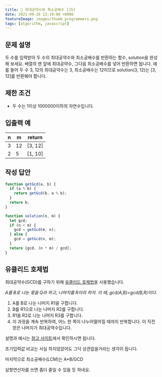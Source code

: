```yaml
---
title: 🧬 최대공약수와 최소공배수 [JS]
date: 2021-09-26 13:19:00 +0900
featureImage: images/thumb_programmers.png
tags: [algorithm, javascript]
---
```


## 문제 설명

두 수를 입력받아 두 수의 최대공약수와 최소공배수를 반환하는 함수, solution을 완성해 보세요. 배열의 맨 앞에 최대공약수, 그다음 최소공배수를 넣어 반환하면 됩니다.
예를 들어 두 수 3, 12의 최대공약수는 3, 최소공배수는 12이므로 solution(3, 12)는 [3, 12]를 반환해야 합니다.

## 제한 조건

- 두 수는 1이상 1000000이하의 자연수입니다.

## 입출력 예

| n   | m   | return  |
| --- | --- | ------- |
| 3   | 12  | [3, 12] |
| 2   | 5   | [1, 10] |

## 작성 답안

```js
function getGcd(a, b) {
  if (a % b) {
    return getGcd(b, a % b);
  }
  return b;
}

function solution(n, m) {
  let gcd;
  if (n < m) {
    gcd = getGcd(m, n);
  } else {
    gcd = getGcd(n, m);
  }
  return [gcd, (n * m) / gcd];
}
```

## 유클리드 호제법

최대공약수(GCD)를 구하기 위해 [유클리드 호제법](https://ko.wikipedia.org/wiki/%EC%9C%A0%ED%81%B4%EB%A6%AC%EB%93%9C_%ED%98%B8%EC%A0%9C%EB%B2%95)을 사용했습니다.

_A를 B로 나눈 몫을 Q라 하고, 나머지를 R이라 하자. 이 때, gcd(A,B)=gcd(B,R)이다._

1. A를 B로 나눈 나머지 R1을 구합니다.
1. B를 R1으로 나눈 나머지 R2를 구합니다.
1. R1을 R2로 나눈 나머지 R3를 구합니다.
1. 이 과정을 계속 반복하여, 어느 한 쪽이 나누어떨어질 때까지 반복합니다. 이 직전 얻은 나머지가 최대공약수입니다.

설명과 예시는 [참고 사이트](https://dimenchoi.tistory.com/46)에서 확인하시면 됩니다.

초기입력값 비교는 사실 하지않았어도 그닥 상관없을거라는 생각이 듭니다.

마지막으로 최소공배수(LCM)는 A\*B/GCD

삼항연산자를 쓰면 좀더 줄일 수 있을 듯 하네요.
